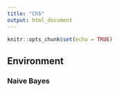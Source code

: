 ```yaml
---
title: "Ch5"
output: html_document
---
```


```r
knitr::opts_chunk$set(echo = TRUE)
```

## Environment

### Naive Bayes

